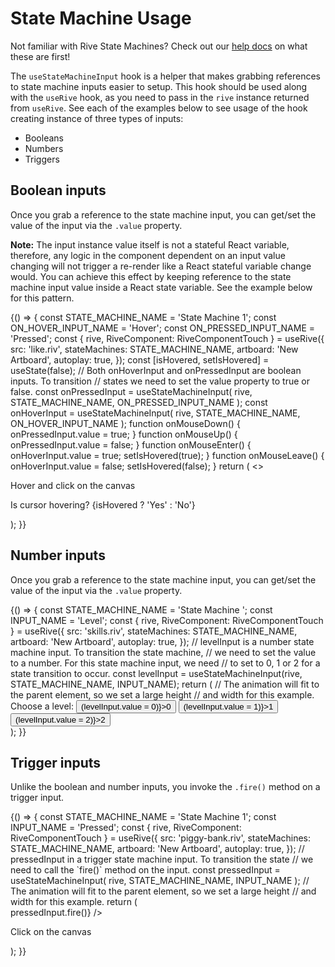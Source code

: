 <!-- RiveTestHook.stories.mdx -->




<Meta title="React Runtime/State Machines" />

# State Machine Usage

Not familiar with Rive State Machines? Check out our [help docs](https://help.rive.app/editor/state-machine) on what these are first!

The `useStateMachineInput` hook is a helper that makes grabbing references to state machine inputs easier to setup. This hook should be used along with the `useRive` hook, as you need to pass in the `rive` instance returned from `useRive`. See each of the examples below to see usage of the hook creating instance of three types of inputs:
- Booleans
- Numbers
- Triggers

## Boolean inputs

Once you grab a reference to the state machine input, you can get/set the value of the input via the `.value` property.

**Note:** The input instance value itself is not a stateful React variable, therefore, any logic in the component dependent on an input value changing will not trigger a re-render like a React stateful variable change would. You can achieve this effect by keeping reference to the state machine input value inside a React state variable. See the example below for this pattern.

<Canvas withSource="open">
  <Story name="Boolean input">
    {() => {
      const STATE_MACHINE_NAME = 'State Machine 1';
      const ON_HOVER_INPUT_NAME = 'Hover';
      const ON_PRESSED_INPUT_NAME = 'Pressed';
      const { rive, RiveComponent: RiveComponentTouch } = useRive({
        src: 'like.riv',
        stateMachines: STATE_MACHINE_NAME,
        artboard: 'New Artboard',
        autoplay: true,
      });
      const [isHovered, setIsHovered] = useState(false);
      // Both onHoverInput and onPressedInput are boolean inputs. To transition
      // states we need to set the value property to true or false.
      const onPressedInput = useStateMachineInput(
        rive,
        STATE_MACHINE_NAME,
        ON_PRESSED_INPUT_NAME
      );
      const onHoverInput = useStateMachineInput(
        rive,
        STATE_MACHINE_NAME,
        ON_HOVER_INPUT_NAME
      );
      function onMouseDown() {
        onPressedInput.value = true;
      }
      function onMouseUp() {
        onPressedInput.value = false;
      }
      function onMouseEnter() {
        onHoverInput.value = true;
        setIsHovered(true);
      }
      function onMouseLeave() {
        onHoverInput.value = false;
        setIsHovered(false);
      }
      return (
        <>
          <div className="center">
            <RiveComponentTouch
              className="base-canvas-size"
              onMouseEnter={onMouseEnter}
              onMouseLeave={onMouseLeave}
              onMouseDown={onMouseDown}
              onMouseUp={onMouseUp}
            />
            <p>Hover and click on the canvas</p>
            <p>Is cursor hovering? {isHovered ? 'Yes' : 'No'}</p>
          </div>
        </>
      );
    }}
  </Story>
</Canvas>

## Number inputs

Once you grab a reference to the state machine input, you can get/set the value of the input via the `.value` property.

<Canvas withSource="open">
  <Story name="Number input">
    {() => {
      const STATE_MACHINE_NAME = 'State Machine ';
      const INPUT_NAME = 'Level';
      const { rive, RiveComponent: RiveComponentTouch } = useRive({
        src: 'skills.riv',
        stateMachines: STATE_MACHINE_NAME,
        artboard: 'New Artboard',
        autoplay: true,
      });
      // levelInput is a number state machine input. To transition the state machine,
      // we need to set the value to a number. For this state machine input, we need
      // to set to 0, 1 or 2 for a state transition to occur.
      const levelInput = useStateMachineInput(rive, STATE_MACHINE_NAME, INPUT_NAME);
      return (
        // The animation will fit to the parent element, so we set a large height
        // and width for this example.
        <div className="center">
          <RiveComponentTouch className="large-canvas-size" />
          <div className="btn-group">
            Choose a level:
            <Button onClick={() => (levelInput.value = 0)}>0</Button>
            <Button onClick={() => (levelInput.value = 1)}>1</Button>
            <Button onClick={() => (levelInput.value = 2)}>2</Button>
          </div>
        </div>
      );
    }}
  </Story>
</Canvas>

## Trigger inputs

Unlike the boolean and number inputs, you invoke the `.fire()` method on a trigger input.

<Canvas withSource="open">
  <Story name="Trigger input">
    {() => {
      const STATE_MACHINE_NAME = 'State Machine 1';
      const INPUT_NAME = 'Pressed';
      const { rive, RiveComponent: RiveComponentTouch } = useRive({
        src: 'piggy-bank.riv',
        stateMachines: STATE_MACHINE_NAME,
        artboard: 'New Artboard',
        autoplay: true,
      });
      // pressedInput in a trigger state machine input. To transition the state
      // we need to call the `fire()` method on the input.
      const pressedInput = useStateMachineInput(
        rive,
        STATE_MACHINE_NAME,
        INPUT_NAME
      );
      // The animation will fit to the parent element, so we set a large height
      // and width for this example.
      return (
        <div className="center">
          <RiveComponentTouch
            className="base-canvas-size"
            onClick={() => pressedInput.fire()}
          />
          <p>Click on the canvas</p>
        </div>
      );
    }}
  </Story>
</Canvas>
